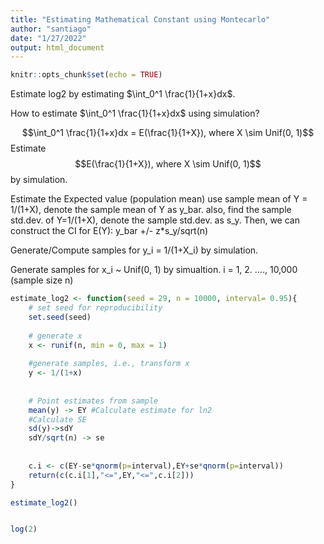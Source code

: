 ```yaml
---
title: "Estimating Mathematical Constant using Montecarlo"
author: "santiago"
date: "1/27/2022"
output: html_document
---
```


```r
knitr::opts_chunk$set(echo = TRUE)
```


Estimate log2 by estimating $\int_0^1 \frac{1}{1+x}dx$.

How to estimate $\int_0^1 \frac{1}{1+x}dx$ using simulation?

$$\int_0^1 \frac{1}{1+x}dx = E(\frac{1}{1+X}),  where X \sim Unif(0, 1)$$ 
Estimate $$E(\frac{1}{1+X}),  where X \sim Unif(0, 1)$$ by simulation.

Estimate the Expected value (population mean) use sample mean of Y = 1/(1+X), denote the sample mean of Y as y_bar. also, find the sample std.dev. of Y=1/(1+X), denote the sample std.dev. as s_y. Then, we can construct the CI for E(Y): y_bar +/- z*s_y/sqrt(n)

Generate/Compute samples for y_i = 1/(1+X_i) by simulation.

Generate samples for x_i ~ Unif(0, 1) by simualtion. i = 1, 2. ...., 10,000 (sample size n)

```r
estimate_log2 <- function(seed = 29, n = 10000, interval= 0.95){
    # set seed for reproducibility
    set.seed(seed)
    
    # generate x
    x <- runif(n, min = 0, max = 1)
    
    #generate samples, i.e., transform x
    y <- 1/(1+x)
    
    
    # Point estimates from sample
    mean(y) -> EY #Calculate estimate for ln2
    #Calculate SE
    sd(y)->sdY 
    sdY/sqrt(n) -> se
    
    
    c.i <- c(EY-se*qnorm(p=interval),EY+se*qnorm(p=interval))
    return(c(c.i[1],"<=",EY,"<=",c.i[2]))
}

estimate_log2()


log(2)
```



